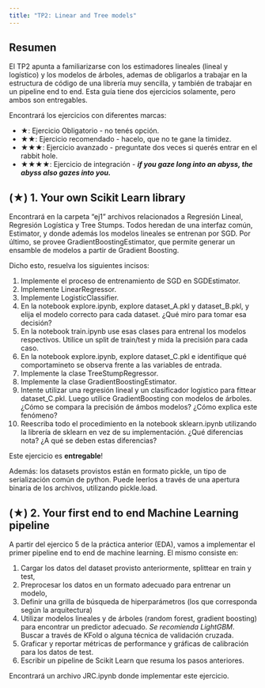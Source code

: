 ```yaml
---
title: "TP2: Linear and Tree models"
---
```


## Resumen

El TP2 apunta a familiarizarse con los estimadores lineales (lineal y logístico) y los modelos de árboles, ademas de obligarlos a trabajar en la estructura de código de una librería muy sencilla, y también de trabajar en un pipeline end to end. Esta guía tiene dos ejercicios solamente, pero ambos son entregables.

Encontrará los ejercicios con diferentes marcas:

-   ★: Ejercicio Obligatorio - no tenés opción.
-   ★★: Ejercicio recomendado - hacelo, que no te gane la timidez.
-   ★★★: Ejercicio avanzado - preguntate dos veces si querés entrar en el rabbit hole.
-   ★★★★: Ejercicio de integración - ***if you gaze long into an abyss, the abyss also gazes into you.***

## (★) 1. Your own Scikit Learn library

Encontrará en la carpeta "ej1" archivos relacionados a Regresión Lineal, Regresión Logística y Tree Stumps. Todos heredan de una interfaz común, Estimator, y donde además los modelos lineales se entrenan por SGD. Por último, se provee GradientBoostingEstimator, que permite generar un ensamble de modelos a partir de Gradient Boosting.

Dicho esto, resuelva los siguientes incisos:


1. Implemente el proceso de entrenamiento de SGD en SGDEstimator.
2. Implemente LinearRegressor.
3. Implemente LogisticClassifier.
4. En la notebook explore.ipynb, explore dataset_A.pkl y dataset_B.pkl, y elija el modelo correcto para cada dataset. ¿Qué miro para tomar esa decisión?
5. En la notebook train.ipynb use esas clases para entrenal los modelos respectivos. Utilice un split de train/test y mida la precisión para cada caso.
6. En la notebook explore.ipynb, explore dataset_C.pkl e identifique qué comportamineto se observa frente a las variables de entrada.
7. Implemente la clase TreeStumpRegressor.
8. Implemente la clase GradientBoostingEstimator.
9. Intente utilizar una regresión lineal y un clasificador logístico para fittear dataset_C.pkl. Luego utilice GradientBoosting con modelos de árboles. ¿Cómo se compara la precisión de ámbos modelos? ¿Cómo explica este fenómeno?
10. Reescriba todo el procedimiento en la notebook sklearn.ipynb utilizando la librería de sklearn en vez de su implementación. ¿Qué diferencias nota? ¿A qué se deben estas diferencias?

Este ejercicio es __entregable__!

Además: los datasets provistos están en formato pickle, un tipo de serialización común de python. Puede leerlos a través de una apertura binaria de los archivos, utilizando pickle.load.

## (★) 2. Your first end to end Machine Learning pipeline

A partir del ejercico 5 de la práctica anterior (EDA), vamos a implementar el primer pipeline end to end de machine learning. El mismo consiste en:

1. Cargar los datos del dataset provisto anteriormente, splittear en train y test,
2. Preprocesar los datos en un formato adecuado para entrenar un modelo,
3. Definir una grilla de búsqueda de hiperparámetros (los que corresponda según la arquitectura)
4. Utilizar modelos lineales y de árboles (random forest, gradient boosting) para encontrar un predictor adecuado. _Se recomienda LightGBM_. Buscar a través de KFold o alguna técnica de validación cruzada.
5. Graficar y reportar métricas de performance y gráficas de calibración para los datos de test.
6. Escribir un pipeline de Scikit Learn que resuma los pasos anteriores.

Encontrará un archivo JRC.ipynb donde implementar este ejercicio.


